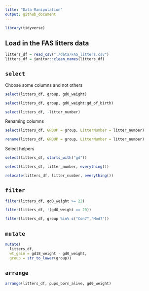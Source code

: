 ```yaml
---
title: "Data Manipulation"
output: github_document
---
```


```r
library(tidyverse)
```

## Load in the FAS litters data

```r
litters_df = read_csv("./data/FAS_litters.csv")
litters_df = janitor::clean_names(litters_df)
```

##  `select`

Choose some columns and not others

```r
select(litters_df, group, gd0_weight)
```

```r
select(litters_df, group, gd0_weight:gd_of_birth)
```

```r
select(litters_df, -litter_number)
```

Renaming columns

```r
select(litters_df, GROUP = group, LitterNumber = litter_number)
```

```r
rename(litters_df, GROUP = group, LitterNumber = litter_number)
```

Select helpers

```r
select(litters_df, starts_with("gd"))
```

```r
select(litters_df, litter_number, everything())
```

```r
relocate(litters_df, litter_number, everything())
```

## `filter`

```r
filter(litters_df, gd0_weight >= 22)
```

```r
filter(litters_df, !(gd0_weight == 20))
```

```r
filter(litters_df, group %in% c("Con7","Mod7"))
```

## `mutate`

```r
mutate(
  litters_df, 
  wt_gain = gd18_weight - gd0_weight,
  group = str_to_lower(group))
```

##  `arrange`

```r
arrange(litters_df, pups_born_alive, gd0_weight)
```

